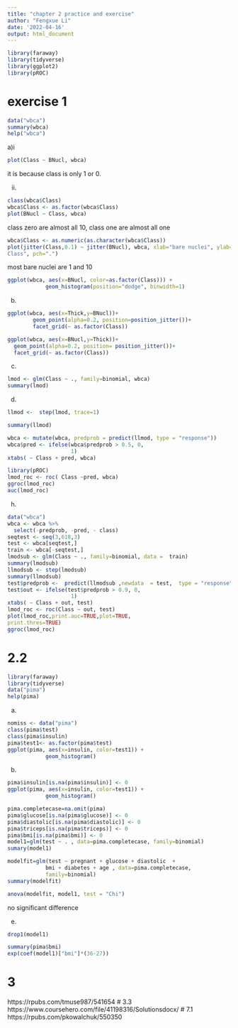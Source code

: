 ```yaml
---
title: "chapter 2 practice and exercise"
author: "Fengxue Li"
date: '2022-04-16'
output: html_document
---
```


```r
library(faraway)
library(tidyverse)
library(ggplot2)
library(pROC)
```
# exercise 1

```r
data("wbca")
summary(wbca)
help("wbca")
```

a)i
```r
plot(Class ~ BNucl, wbca)
```
it is because class is only 1 or 0.

ii.
```r
class(wbca$Class)
wbca$Class <- as.factor(wbca$Class)
plot(BNucl ~ Class, wbca)
```
class zero are almost all 10, class one are almost all one

```r
wbca$Class <- as.numeric(as.character(wbca$Class))
plot(jitter(Class,0.1) ~ jitter(BNucl), wbca, xlab="bare nuclei", ylab="
Class", pch=".")
```

most bare nuclei are 1 and 10
```r
ggplot(wbca, aes(x=BNucl, color=as.factor(Class))) + 
            geom_histogram(position="dodge", binwidth=1)
```

b.

```r
ggplot(wbca, aes(x=Thick,y=BNucl))+
        geom_point(alpha=0.2, position=position_jitter())+
        facet_grid(~ as.factor(Class))

ggplot(wbca, aes(x=BNucl,y=Thick))+
  geom_point(alpha=0.2, position= position_jitter())+
  facet_grid(~ as.factor(Class))
```

c.

```r
lmod <- glm(Class ~ ., family=binomial, wbca)
summary(lmod)
```

d.
```r
llmod <-  step(lmod, trace=1)
```
```r
summary(llmod)
```

```r
wbca <- mutate(wbca, predprob = predict(llmod, type = "response"))
wbca$pred <- ifelse(wbca$predprob > 0.5, 0,
                    1)
xtabs( ~ Class + pred, wbca)
```

```r
library(pROC)
lmod_roc <- roc( Class ~pred, wbca)
ggroc(lmod_roc)
auc(lmod_roc)
```

h.
```r
data("wbca")
wbca <- wbca %>% 
  select(-predprob, -pred, - class)
seqtest <- seq(3,618,3)
test <- wbca[seqtest,]
train <- wbca[-seqtest,]
lmodsub <- glm(Class ~ ., family=binomial, data =  train)
summary(lmodsub)
llmodsub <- step(lmodsub)
summary(llmodsub)
test$predprob <-  predict(llmodsub ,newdata  = test,  type = "response")
test$out <- ifelse(test$predprob > 0.9, 0,
                    1)
xtabs( ~ Class + out, test)
lmod_roc <- roc(Class ~ out, test)
plot(lmod_roc,print.auc=TRUE,plot=TRUE,
print.thres=TRUE)
ggroc(lmod_roc)
```

# 2.2
```r
library(faraway)
library(tidyverse)
data("pima")
help(pima)
```

a.
```r
nomiss <- data("pima")
class(pima$test)
class(pima$insulin)
pima$test1<- as.factor(pima$test)
ggplot(pima, aes(x=insulin, color=test1)) + 
            geom_histogram()

```

b.
```r
pima$insulin[is.na(pima$insulin)] <- 0
ggplot(pima, aes(x=insulin, color=test1)) + 
            geom_histogram()
```

```r
pima.completecase=na.omit(pima)
pima$glucose[is.na(pima$glucose)] <- 0
pima$diastolic[is.na(pima$diastolic)] <- 0
pima$triceps[is.na(pima$triceps)] <- 0
pima$bmi[is.na(pima$bmi)] <- 0
model1=glm(test ~ . , data=pima.completecase, family=binomial)
sumary(model1)
```

```r
modelfit=glm(test ~ pregnant + glucose + diastolic  +
            bmi + diabetes + age , data=pima.completecase, 
            family=binomial)
summary(modelfit)
```

```r
anova(modelfit, model1, test = "Chi")
```

no significant difference 

e.

```r
drop1(model1)
```

```r
summary(pima$bmi)
exp(coef(model1)["bmi"]*(36-27))
```


# 3
https://rpubs.com/tmuse987/541654
# 3.3
https://www.coursehero.com/file/41198316/Solutionsdocx/
# 7.1
https://rpubs.com/pkowalchuk/550350

